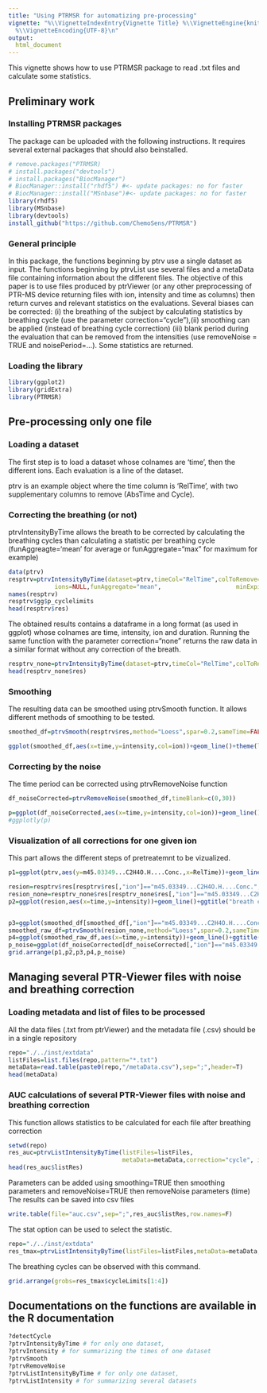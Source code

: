 ```yaml
---
title: "Using PTRMSR for automatizing pre-processing"
vignette: "%\\VignetteIndexEntry{Vignette Title} %\\VignetteEngine{knitr::rmarkdown}
  %\\VignetteEncoding{UTF-8}\n"
output:
  html_document
---
```



\tableofcontents

This vignette shows how to use PTRMSR package to read .txt files and calculate some statistics.

## Preliminary work

### Installing PTRMSR packages

The package can be uploaded with the following instructions. It requires several external packages that should also beinstalled. 

```r
# remove.packages("PTRMSR)
# install.packages("devtools")
# install.packages("BiocManager")
# BiocManager::install("rhdf5") #<- update packages: no for faster
# BiocManager::install("MSnbase")#<- update packages: no for faster
library(rhdf5)
library(MSnbase)
library(devtools)
install_github("https://github.com/ChemoSens/PTRMSR")
```

### General principle
In this package, the functions beginning by ptrv use a single dataset as input. The functions beginning by ptrvList use several files and a metaData file containing information about the different files. 
The objective of this paper is to use files produced by ptrViewer (or any other preprocessing of PTR-MS device returning files with ion, intensity and time as columns) then return curves and relevant statistics on the evaluations. 
Several biases can be corrected:  (i) the breathing of the subject by calculating statistics by breathing cycle (use the parameter correction="cycle"),(ii) smoothing can be applied (instead of breathing cycle correction) (iii) blank period during the evaluation that can be removed from the intensities (use removeNoise = TRUE and noisePeriod=...). 
Some statistics are returned.

### Loading the library
```r
library(ggplot2)
library(gridExtra)
library(PTRMSR)
```

## Pre-processing only one file
### Loading a dataset
The first step is to load a dataset whose colnames are 'time', then the different ions. Each evaluation is a line of the dataset. 

ptrv is an example object where the time column is 'RelTime', with two supplementary columns to remove (AbsTime and Cycle).


### Correcting the breathing (or not)
ptrvIntensityByTime allows the breath to be corrected by calculating the breathing cycles than calculating a statistic per breathing cycle (funAggreagte='mean' for average or funAggregate="max" for maximum for example)
```r
data(ptrv)
resptrv=ptrvIntensityByTime(dataset=ptrv,timeCol="RelTime",colToRemove=c("AbsTime","Cycle"),correction="cycle",referenceBreath="m69.06989..isoprene...Conc.",timePeriod=NULL,
             ions=NULL,funAggregate="mean",                     minExpi=NULL,maxInspi=NULL,smoothMethodBreath="MovingAverage",minimalDuration=2,forMinExpiDivideMaxIntBy=4,forMaxInspiDivideMaxIntBy=5,halfWindowSize=5, method="MAD",SNR=0)
names(resptrv)
resptrv$gg$p_cyclelimits
head(resptrv$res)
```

The obtained results contains a dataframe in a long format (as used in ggplot) whose colnames are time, intensity, ion and duration.
Running the same function with the parameter correction="none"  returns the raw data in a similar format without any correction of the breath. 
```r
resptrv_none=ptrvIntensityByTime(dataset=ptrv,timeCol="RelTime",colToRemove=c("AbsTime","Cycle"),correction="none")
head(resptrv_none$res)
```



### Smoothing
The resulting data can be smoothed using ptrvSmooth function. It allows different methods of smoothing to be tested.
```r
smoothed_df=ptrvSmooth(resptrv$res,method="Loess",spar=0.2,sameTime=FALSE)
```

```r
ggplot(smoothed_df,aes(x=time,y=intensity,col=ion))+geom_line()+theme(legend.position="none")
```

### Correcting by the noise

The time period can be corrected using ptrvRemoveNoise function

```r
df_noiseCorrected=ptrvRemoveNoise(smoothed_df,timeBlank=c(0,30))
```

```r
p=ggplot(df_noiseCorrected,aes(x=time,y=intensity,col=ion))+geom_line()+theme(legend.position="none")
#ggplotly(p)
```

### Visualization of all corrections for one given ion

This part allows the different steps of pretreatemnt to be vizualized. 
```r
p1=ggplot(ptrv,aes(y=m45.03349...C2H4O.H....Conc.,x=RelTime))+geom_line()+ggtitle("Raw data")

resion=resptrv$res[resptrv$res[,"ion"]=="m45.03349...C2H4O.H....Conc.",]
resion_none=resptrv_none$res[resptrv_none$res[,"ion"]=="m45.03349...C2H4O.H....Conc.",]
p2=ggplot(resion,aes(x=time,y=intensity))+geom_line()+ggtitle("breath correction")


p3=ggplot(smoothed_df[smoothed_df[,"ion"]=="m45.03349...C2H4O.H....Conc.",],aes(x=time,y=intensity))+geom_line()+ggtitle("breath correction + smooth")
smoothed_raw_df=ptrvSmooth(resion_none,method="Loess",spar=0.2,sameTime=FALSE)
p4=ggplot(smoothed_raw_df,aes(x=time,y=intensity))+geom_line()+ggtitle("smoothed raw data")
p_noise=ggplot(df_noiseCorrected[df_noiseCorrected[,"ion"]=="m45.03349...C2H4O.H....Conc.",],aes(x=time,y=intensity))+geom_line()+ggtitle("noise correction")
grid.arrange(p1,p2,p3,p4,p_noise)
```


## Managing several PTR-Viewer files with noise and breathing correction

### Loading metadata and list of files to be processed
All the data files (.txt from ptrViewer) and the metadata file (.csv) should be in a single repository 
```r
repo="./../inst/extdata"
listFiles=list.files(repo,pattern="*.txt")
metaData=read.table(paste0(repo,"/metaData.csv"),sep=";",header=T)
head(metaData)
```



### AUC calculations of several PTR-Viewer files with noise and breathing correction
This function allows statistics to be calculated for each file after breathing correction
```r
setwd(repo)
res_auc=ptrvListIntensityByTime(listFiles=listFiles,
                                metaData=metaData,correction="cycle", ions=c("m31.0183", "m31.0259", "m33.0324"))
head(res_auc$listRes)
```

Parameters can be added using smoothing=TRUE then smoothing parameters and removeNoise=TRUE then removeNoise parameters (time)
The results can be saved into csv files
```r
write.table(file="auc.csv",sep=";",res_auc$listRes,row.names=F)
```

The stat option can be used to select the statistic.
```r
repo="./../inst/extdata"
res_tmax=ptrvListIntensityByTime(listFiles=listFiles,metaData=metaData,ions=c("m31.0183", "m31.0259",                                                "m33.0324"),correction="cycle",stat="tmax")
```

The breathing cycles can be observed with this command.
```r
grid.arrange(grobs=res_tmax$cycleLimits[1:4])
```

## Documentations on the functions are available in the R documentation
```r
?detectCycle
?ptrvIntensityByTime # for only one dataset, 
?ptrvIntensity # for summarizing the times of one dataset
?ptrvSmooth
?ptrvRemoveNoise
?ptrvListIntensityByTime # for only one dataset, 
?ptrvListIntensity # for summarizing several datasets
```


